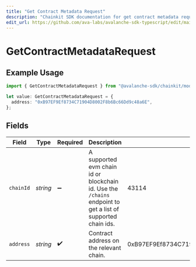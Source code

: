 ```yaml
---
title: "Get Contract Metadata Request"
description: "Chainkit SDK documentation for get contract metadata request"
edit_url: https://github.com/ava-labs/avalanche-sdk-typescript/edit/main/chainkit/docs/models/operations/getcontractmetadatarequest.md
---
```


# GetContractMetadataRequest

## Example Usage

```typescript
import { GetContractMetadataRequest } from "@avalanche-sdk/chainkit/models/operations";

let value: GetContractMetadataRequest = {
  address: "0xB97EF9Ef8734C71904D8002F8b6Bc66Dd9c48a6E",
};
```

## Fields

| Field                                                                                                       | Type                                                                                                        | Required                                                                                                    | Description                                                                                                 | Example                                                                                                     |
| ----------------------------------------------------------------------------------------------------------- | ----------------------------------------------------------------------------------------------------------- | ----------------------------------------------------------------------------------------------------------- | ----------------------------------------------------------------------------------------------------------- | ----------------------------------------------------------------------------------------------------------- |
| `chainId`                                                                                                   | *string*                                                                                                    | :heavy_minus_sign:                                                                                          | A supported evm chain id or blockchain id. Use the `/chains` endpoint to get a list of supported chain ids. | 43114                                                                                                       |
| `address`                                                                                                   | *string*                                                                                                    | :heavy_check_mark:                                                                                          | Contract address on the relevant chain.                                                                     | 0xB97EF9Ef8734C71904D8002F8b6Bc66Dd9c48a6E                                                                  |